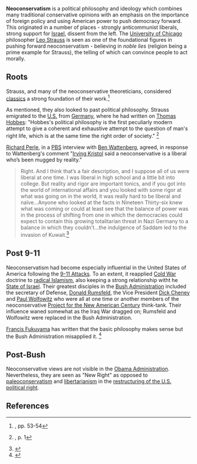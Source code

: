 {{subpages}}
{{TOC|right}}
'''Neoconservatism''' is a political philosophy and ideology which combines many traditional conservative opinions with an emphasis on the importance of foreign policy and using American power to push democracy forward. This originated in a number of places - strongly anticommunist liberals, strong support for [[Israel]], dissent from the left. The [[University of Chicago]] philosopher [[Leo Strauss]] is seen as one of the foundational figures in pushing forward neoconservatism - believing in ''noble lies'' (religion being a prime example for Strauss), the telling of which can convince people to act morally.
==Roots==
Strauss, and many of the neoconservative theoreticians, considered [[classics]] a strong foundation of their work.<ref name=Packer2006>{{citation
| title = The Assassins' Gate
| author = George Packer
| publisher = Farrar, Straus and Giroux | year = 2005
| isbn = 0374299633}}, pp. 53-54</ref>

As mentioned, they also looked to past political philosophy.  Strauss emigrated to the [[United States|U.S.]] from [[Germany]], where he had written on [[Thomas Hobbes]]: "Hobbes's political philosophy is the first peculiarly modern attempt to give a coherent and exhaustive attempt to the question of man's right life, which is at the same time the right order of society." <ref name=Strauss-Hobbes>{{citation
 | title = The Political Philosophy of Hobbes: Its Basis and its Genesis
 | author = Leo Strauss
 | translator = Elsa M. Sinclair
 | publisher = University of Chicago Press
 | year = 1936}}, p. 1</ref>

[[Richard Perle]], in a [[Public Broadcasting System|PBS]] interview with [[Ben Wattenberg]], agreed, in response to Wattenberg's comment "[[Irving Kristol]] said a neoconservative is a liberal who’s been mugged by reality."<blockquote>Right. And I think that’s a fair description, and I suppose all of us were liberal at one time. I was liberal in high school and a little bit into college. But reality and rigor are important tonics, and if you got into the world of international affairs and you looked with some rigor at what was going on in the world, it was really hard to be liberal and naïve...Anyone who looked at the facts in Nineteen Thirty-six knew what was coming or could at least see that the balance of power was in the process of shifting from one in which the democracies could expect to contain this growing totalitarian threat in Nazi Germany to a balance in which they couldn’t...the indulgence of Saddam led to the invasion of Kuwait.<ref>{{citation
 | url = http://www.pbs.org/thinktank/transcript1017.html
 | journal = PBS
 | author = Ben Wattenberg | date = 14 November 2002
 | title = Richard Perle: the Making of a Neoconservative
}}</ref></blockquote>

==Post 9-11==
Neoconservatism had become especially influential in the United States of America following the [[9-11 Attacks]].  To an extent, it reapplied [[Cold War]] doctrine to [[radical Islamism]], also keeping a strong relationship witht he [[State of Israel]]. Their greatest disciples in the [[George W. Bush|Bush Administration]] included the secretary of Defense, [[Donald Rumsfeld]], the Vice President [[Dick Cheney]] and [[Paul Wolfowitz]] who were all at one time or another members of the neoconservative [[Project for the  New American Century]] think-tank. Their influence waned somewhat as the Iraq War dragged on; Rumsfeld and Wolfowitz were replaced in the Bush Administration.

[[Francis Fukuyama]] has written that the basic philosophy makes sense but the Bush Administration misapplied it. <ref name=Fukuyama-Crossroads>{{citation
 | author = [[Francis Fukuyama]]
 | title = [[America at the Crossroads:  Democracy, Power, and the Neoconservative Legacy]]
 | year = 2006
 | publisher = Yale University Press
 | isbn = 0300113994 }}</ref>
==Post-Bush==
Neoconservative views are not visible in the [[Obama Administration]].  Nevertheless, they are seen as "New Right" as opposed to [[paleoconservatism]] and [[libertarianism]] in the [[restructuring of the U.S. political right]].

==References==
{{reflist|2}}
